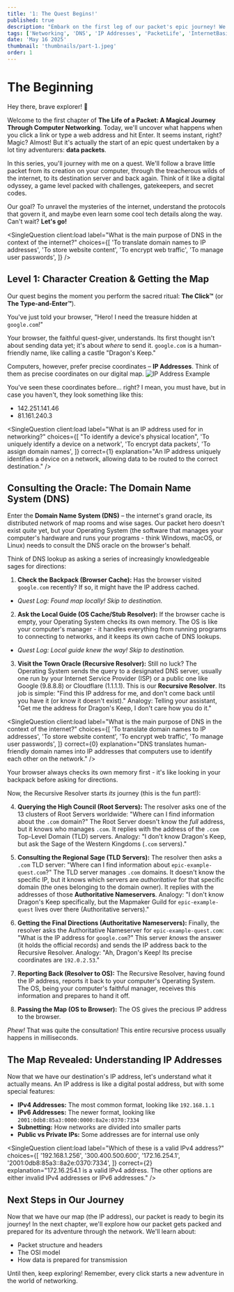 ```yaml
---
title: '1: The Quest Begins!'
published: true
description: "Embark on the first leg of our packet's epic journey! We explore what happens when you click a link, meet the DNS Oracle, and discover how your computer finds the map to distant web servers."
tags: ['Networking', 'DNS', 'IP Addresses', 'PacketLife', 'InternetBasics']
date: 'May 16 2025'
thumbnail: 'thumbnails/part-1.jpeg'
order: 1
---
```



<Begin />

# The Beginning

Hey there, brave explorer! 👋

Welcome to the first chapter of **The Life of a Packet: A Magical Journey Through Computer Networking**. Today, we'll uncover what happens when you click a link or type a web address and hit Enter. It seems instant, right? Magic? Almost! But it's actually the start of an epic quest undertaken by a lot tiny adventurers: **data packets**.

In this series, you'll journey with me on a quest. We'll follow a brave little packet from its creation on your computer, through the treacherous wilds of the internet, to its destination server and back again. Think of it like a digital odyssey, a game level packed with challenges, gatekeepers, and secret codes.

Our goal? To unravel the mysteries of the internet, understand the protocols that govern it, and maybe even learn some cool tech details along the way. Can't wait? **Let's go!**

<SingleQuestion
  client:load
  label="What is the main purpose of DNS in the context of the internet?"
  choices={[
    'To translate domain names to IP addresses',
    'To store website content',
    'To encrypt web traffic',
    'To manage user passwords',
  ]}
/>
<Spliter />

## Level 1: Character Creation & Getting the Map

Our quest begins the moment you perform the sacred ritual: **The Click™** (or **The Type-and-Enter™**).

You've just told your browser, "Hero! I need the treasure hidden at `google.com`!"

Your browser, the faithful quest-giver, understands. Its first thought isn't about sending data yet; it's about _where_ to send it. `google.com` is a human-friendly name, like calling a castle "Dragon's Keep."

Computers, however, prefer precise coordinates – **IP Addresses**. Think of them as precise coordinates on our digital map.
![IP Address Example](/assets/1.jpeg)

You've seen these coordinates before... right? I mean, you must have, but in case you haven't, they look something like this:

- 142.251.141.46
- 81.161.240.3

<SingleQuestion
  client:load
  label="What is an IP address used for in networking?"
  choices={[
    "To identify a device's physical location",
    'To uniquely identify a device on a network',
    'To encrypt data packets',
    'To assign domain names',
  ]}
  correct={1}
  explanation="An IP address uniquely identifies a device on a network, allowing data to be routed to the correct destination."
/>

<Spliter />

## Consulting the Oracle: The Domain Name System **(DNS)**

Enter the **Domain Name System (DNS)** – the internet's grand oracle, its distributed network of map rooms and wise sages. Our packet hero doesn't exist _quite_ yet, but your Operating System (the software that manages your computer's hardware and runs your programs - think Windows, macOS, or Linux) needs to consult the DNS oracle on the browser's behalf.

Think of DNS lookup as asking a series of increasingly knowledgeable sages for directions:

1.  **Check the Backpack (Browser Cache):** Has the browser visited `google.com` recently? If so, it might have the IP address cached.

- _Quest Log: Found map locally! Skip to destination._

2.  **Ask the Local Guide (OS Cache/Stub Resolver):** If the browser cache is empty, your Operating System checks its own memory. The OS is like your computer's manager - it handles everything from running programs to connecting to networks, and it keeps its own cache of DNS lookups.

- _Quest Log: Local guide knew the way! Skip to destination._

3.  **Visit the Town Oracle (Recursive Resolver):** Still no luck? The Operating System sends the query to a designated DNS server, usually one run by your Internet Service Provider (ISP) or a public one like Google (9.8.8.8) or Cloudflare (1.1.1.1). This is our **Recursive Resolver**. Its job is simple: "Find this IP address for me, and don't come back until you have it (or know it doesn't exist)." Analogy: Telling your assistant, "Get me the address for Dragon's Keep, I don't care how you do it."

<Spliter />

<SingleQuestion
  client:load
  label="What is the main purpose of DNS in the context of the internet?"
  choices={[
    'To translate domain names to IP addresses',
    'To store website content',
    'To encrypt web traffic',
    'To manage user passwords',
  ]}
  correct={0}
  explanation="DNS translates human-friendly domain names into IP addresses that computers use to identify each other on the network."
/>

Your browser always checks its own memory first - it's like looking in your backpack before asking for directions.

Now, the Recursive Resolver starts _its_ journey (this is the fun part!):

4.  **Querying the High Council (Root Servers):** The resolver asks one of the 13 clusters of Root Servers worldwide: "Where can I find information about the `.com` domain?" The Root Server doesn't know the _full_ address, but it knows who manages `.com`. It replies with the address of the `.com` Top-Level Domain (TLD) servers. Analogy: "I don't know Dragon's Keep, but ask the Sage of the Western Kingdoms (`.com` servers)."
5.  **Consulting the Regional Sage (TLD Servers):** The resolver then asks a `.com` TLD server: "Where can I find information about `epic-example-quest.com`?" The TLD server manages `.com` domains. It doesn't know the specific IP, but it knows which servers are _authoritative_ for that specific domain (the ones belonging to the domain owner). It replies with the addresses of those **Authoritative Nameservers**. Analogy: "I don't know Dragon's Keep specifically, but the Mapmaker Guild for `epic-example-quest` lives over there (Authoritative servers)."

6.  **Getting the Final Directions (Authoritative Nameservers):** Finally, the resolver asks the Authoritative Nameserver for `epic-example-quest.com`: "What is the IP address for `google.com`?" This server _knows_ the answer (it holds the official records) and sends the IP address back to the Recursive Resolver. Analogy: "Ah, Dragon's Keep! Its precise coordinates are `192.0.2.53`."

7.  **Reporting Back (Resolver to OS):** The Recursive Resolver, having found the IP address, reports it back to your computer's Operating System. The OS, being your computer's faithful manager, receives this information and prepares to hand it off.
8.  **Passing the Map (OS to Browser):** The OS gives the precious IP address to the browser.

_Phew!_ That was quite the consultation! This entire recursive process usually happens in milliseconds.

<Spliter />

## The Map Revealed: Understanding IP Addresses

Now that we have our destination's IP address, let's understand what it actually means. An IP address is like a digital postal address, but with some special features:

- **IPv4 Addresses:** The most common format, looking like `192.168.1.1`
- **IPv6 Addresses:** The newer format, looking like `2001:0db8:85a3:0000:0000:8a2e:0370:7334`
- **Subnetting:** How networks are divided into smaller parts
- **Public vs Private IPs:** Some addresses are for internal use only

<SingleQuestion
  client:load
  label="Which of these is a valid IPv4 address?"
  choices={[
    '192.168.1.256',
    '300.400.500.600',
    '172.16.254.1',
    '2001:0db8:85a3::8a2e:0370:7334',
  ]}
  correct={2}
  explanation="172.16.254.1 is a valid IPv4 address. The other options are either invalid IPv4 addresses or IPv6 addresses."
/>

<Spliter />

## Next Steps in Our Journey

Now that we have our map (the IP address), our packet is ready to begin its journey! In the next chapter, we'll explore how our packet gets packed and prepared for its adventure through the network. We'll learn about:

- Packet structure and headers
- The OSI model
- How data is prepared for transmission

Until then, keep exploring! Remember, every click starts a new adventure in the world of networking.
